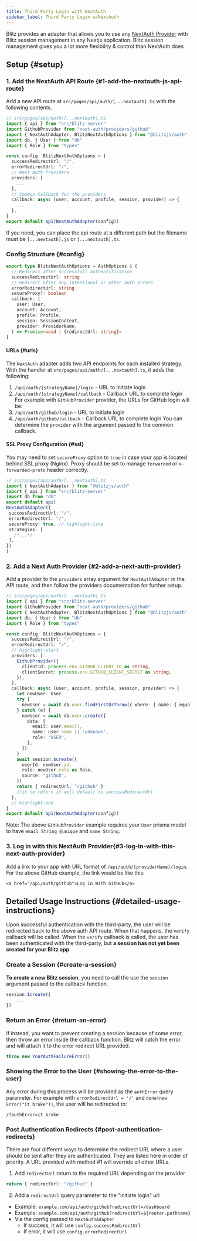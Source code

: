 ```yaml
---
title: Third Party Login with NextAuth
sidebar_label: Third Party Login w/NextAuth
---
```

Blitz provides an adapter that allows you to use any [NextAuth Provider](https://next-auth.js.org/providers/) with Blitz session management in any Nextjs application.
Blitz session management gives you a lot more flexibility & control than NextAuth does
## Setup {#setup}
### 1. Add the NextAuth API Route {#1-add-the-nextauth-js-api-route}
Add a new API route at `src/pages/api/auth/[...nextauth].ts` with the
following contents.
```ts
// src/pages/api/auth/[...nextauth].ts
import { api } from "src/blitz-server"
import GithubProvider from "next-auth/providers/github"
import { NextAuthAdapter, BlitzNextAuthOptions } from "@blitzjs/auth"
import db, { User } from "db"
import { Role } from "types"

const config: BlitzNextAuthOptions = {
  successRedirectUrl: "/",
  errorRedirectUrl: "/",
  // Next Auth Providers
  providers: [
    ...
  ],
  // Common Callback for the providers
  callback: async (user, account, profile, session, provider) => {
    ...
  },
}
export default api(NextAuthAdapter(config))
```
If you need, you can place the api route at a different path but the
filename must be `[...nextauth].js` or `[...nextauth].ts`.
### Config Structure {#config}
```ts
export type BlitzNextAuthOptions = AuthOptions & {
  // Redirect after successfull authentification
  successRedirectUrl: string
  // Redirect after any intentional or other auth errors
  errorRedirectUrl: string
  secureProxy?: boolean
  callback: (
    user: User,
    account: Account,
    profile: Profile,
    session: SessionContext,
    provider: ProviderName,
  ) => Promise<void | {redirectUrl: string}>
}
```
#### URLs {#urls}
The `NextAuth` adapter adds two API endpoints for each installed
strategy.
With the handler at `src/pages/api/auth/[...nextauth].ts`, it adds the
following:
1. `/api/auth/[strategyName]/login` - URL to initiate login
2. `/api/auth/[strategyName]/callback` - Callback URL to complete login
  For example with `GitHubProvider` provider, the URLs for GitHub login will
  be:
3. `/api/auth/github/login` - URL to initiate login
4. `/api/auth/github/callback` - Callback URL to complete login
  You can determine the `provider` with the argument passed to the common callback.
#### SSL Proxy Configuration {#ssl}
You may need to set `secureProxy` option to `true` in case your app is
located behind SSL proxy (Nginx). Proxy should be set to manage
`forwarded` or `x-forwarded-proto` header correctly.
```ts
// src/pages/api/auth/[...nextauth].ts
import { NextAuthAdapter } from "@blitzjs/auth"
import { api } from "src/blitz-server"
import db from "db"
export default api(
NextAuthAdapter({
 successRedirectUrl: "/",
 errorRedirectUrl: "/",
 secureProxy: true, // highlight-line
 strategies: [
   /*...*/
 ],
})
)
```
### 2. Add a Next Auth Provider {#2-add-a-next-auth-provider}
Add a provider to the `providers` array argument for `NextAuthAdapter` in
the API route, and then follow the providers documentation for further setup.
```ts
// src/pages/api/auth/[...nextauth].ts
import { api } from "src/blitz-server"
import GithubProvider from "next-auth/providers/github"
import { NextAuthAdapter, BlitzNextAuthOptions } from "@blitzjs/auth"
import db, { User } from "db"
import { Role } from "types"

const config: BlitzNextAuthOptions = {
  successRedirectUrl: "/",
  errorRedirectUrl: "/",
  // highlight-start
  providers: [
    GithubProvider({
      clientId: process.env.GITHUB_CLIENT_ID as string,
      clientSecret: process.env.GITHUB_CLIENT_SECRET as string,
    }),
  ],
  callback: async (user, account, profile, session, provider) => {
    let newUser: User
    try {
      newUser = await db.user.findFirstOrThrow({ where: { name: { equals: user.name } } })
    } catch (e) {
      newUser = await db.user.create({
        data: {
          email: user.email!,
          name: user.name || 'unknown',
          role: "USER",
        },
      })
    }
    await session.$create({
      userId: newUser.id,
      role: newUser.role as Role,
      source: "github",
    })
    return { redirectUrl: "/github" } 
    //if no return it will default to successRedirectUrl
  },
  // highlight-end
}
export default api(NextAuthAdapter(config))
```
Note: The above `GitHubProvider` example requires your `User` prisma
model to have `email String @unique` and `name String`.
### 3. Log in with this NextAuth Provider{#3-log-in-with-this-next-auth-provider}
Add a link to your app with URL format of `/api/auth/[providerName]/login`.
For the above GitHub example, the link would be like this:

```tsx
<a href="/api/auth/github">Log In With GitHub</a>
```
## Detailed Usage Instructions {#detailed-usage-instructions}
Upon successful authentication with the third-party, the user will be
redirected back to the above auth API route. When that happens, the
`verify` callback will be called.
When the `verify` callback is called, the user has been authenticated with
the third-party, but **a session has not yet been created for your Blitz
app**.
### Create a Session {#create-a-session}
**To create a new Blitz session**, you need to call the use the `session` argument passed to the callback function.
```ts
session.$create({
    ...
})
```
### Return an Error {#return-an-error}
If instead, you want to prevent creating a session because of some error, then throw an error inside the callback function. Blitz will catch the error and will attach it to the error redirect URL provided.
```ts
throw new YourAuthFailureError() 
```
### Showing the Error to the User {#showing-the-error-to-the-user}
Any error during this process will be provided as the `authError` query
parameter.
For example with `errorRedirectUrl = '/'` and
`done(new Error("it broke"))`, the user will be redirected to:
```
/?authError=it broke
```
### Post Authentication Redirects {#post-authentication-redirects}
There are four different ways to determine the redirect URL where a user
should be sent after they are authenticated. They are listed here in order
of priority. A URL provided with method #1 will override all other URLs.
1. Add `redirectUrl` return to the required URL depending on the provider
```ts
return { redirectUrl: "/github" } 
```
2. Add a `redirectUrl` query parameter to the "initiate login" url
- Example: `example.com/api/auth/github?redirectUrl=/dashboard`
- Example: `example.com/api/auth/github?redirectUrl=${router.pathname}`
- Via the config passed to `NextAuthAdapter`
  - If success, it will use `config.successRedirectUrl`
  - If error, it will use `config.errorRedirectUrl`
